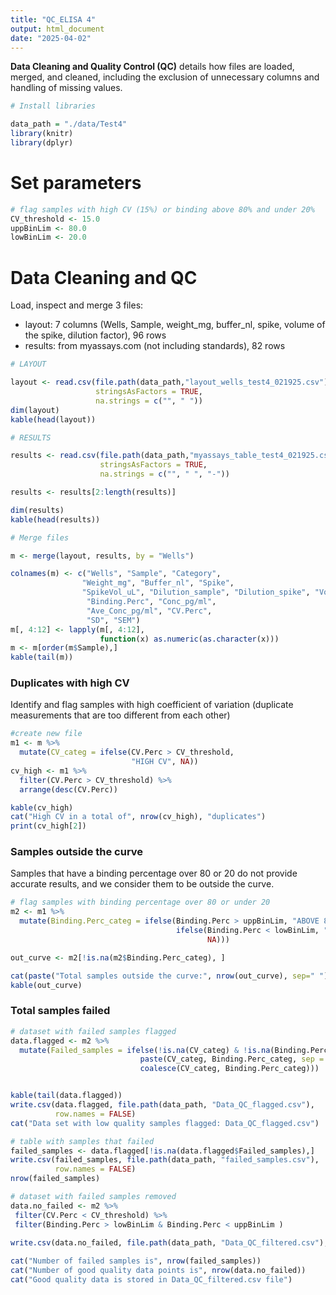 ```yaml
---
title: "QC_ELISA 4"
output: html_document
date: "2025-04-02"
---
```


**Data Cleaning and Quality Control (QC)** details how files are loaded, merged, and cleaned, including the exclusion of unnecessary columns and handling of missing values.


```r
# Install libraries

data_path = "./data/Test4"
library(knitr)
library(dplyr)
```

# Set parameters

```r
# flag samples with high CV (15%) or binding above 80% and under 20%
CV_threshold <- 15.0
uppBinLim <- 80.0
lowBinLim <- 20.0
```

# Data Cleaning and QC

Load, inspect and merge 3 files:

- layout: 7 columns (Wells, Sample, weight_mg, buffer_nl, spike, volume of the spike, dilution factor), 96 rows
- results: from myassays.com (not including standards), 82 rows

```r
# LAYOUT 

layout <- read.csv(file.path(data_path,"layout_wells_test4_021925.csv"), 
                   stringsAsFactors = TRUE, 
                   na.strings = c("", " "))
dim(layout)
kable(head(layout)) 

# RESULTS  

results <- read.csv(file.path(data_path,"myassays_table_test4_021925.csv"), 
                    stringsAsFactors = TRUE, 
                    na.strings = c("", " ", "-"))

results <- results[2:length(results)]

dim(results)
kable(head(results)) 

```

```r

# Merge files

m <- merge(layout, results, by = "Wells")

colnames(m) <- c("Wells", "Sample", "Category", 
                "Weight_mg", "Buffer_nl", "Spike", 
                "SpikeVol_uL", "Dilution_sample", "Dilution_spike", "Vol_in_well.tube_uL", "Extraction_ratio", "Raw.OD",  
                 "Binding.Perc", "Conc_pg/ml",
                 "Ave_Conc_pg/ml", "CV.Perc", 
                 "SD", "SEM") 
m[, 4:12] <- lapply(m[, 4:12], 
                    function(x) as.numeric(as.character(x)))
m <- m[order(m$Sample),]
kable(tail(m)) 

```

### Duplicates with high CV
Identify and flag samples with high coefficient of variation (duplicate measurements that are too different from each other)
```r
#create new file
m1 <- m %>%
  mutate(CV_categ = ifelse(CV.Perc > CV_threshold, 
                           "HIGH CV", NA))
cv_high <- m1 %>% 
  filter(CV.Perc > CV_threshold) %>% 
  arrange(desc(CV.Perc))

kable(cv_high)
cat("High CV in a total of", nrow(cv_high), "duplicates")
print(cv_high[2])

```

### Samples outside the curve
Samples that have a binding percentage over 80 or 20 do not provide accurate results, and we consider them to be outside the curve. 
```r
# flag samples with binding percentage over 80 or under 20
m2 <- m1 %>%
  mutate(Binding.Perc_categ = ifelse(Binding.Perc > uppBinLim, "ABOVE 80% binding", 
                                     ifelse(Binding.Perc < lowBinLim, "UNDER 20% binding", 
                                            NA)))

out_curve <- m2[!is.na(m2$Binding.Perc_categ), ]

cat(paste("Total samples outside the curve:", nrow(out_curve), sep=" "))
kable(out_curve)

```

### Total samples failed

```r
# dataset with failed samples flagged
data.flagged <- m2 %>%
  mutate(Failed_samples = ifelse(!is.na(CV_categ) & !is.na(Binding.Perc_categ), 
                             paste(CV_categ, Binding.Perc_categ, sep = ";"), 
                             coalesce(CV_categ, Binding.Perc_categ))) 


kable(tail(data.flagged))
write.csv(data.flagged, file.path(data_path, "Data_QC_flagged.csv"), 
          row.names = FALSE) 
cat("Data set with low quality samples flagged: Data_QC_flagged.csv")

# table with samples that failed
failed_samples <- data.flagged[!is.na(data.flagged$Failed_samples),]
write.csv(failed_samples, file.path(data_path, "failed_samples.csv"), 
          row.names = FALSE) 
nrow(failed_samples)

# dataset with failed samples removed
data.no_failed <- m2 %>% 
 filter(CV.Perc < CV_threshold) %>%
 filter(Binding.Perc > lowBinLim & Binding.Perc < uppBinLim ) 
 
write.csv(data.no_failed, file.path(data_path, "Data_QC_filtered.csv"), row.names = FALSE) 

cat("Number of failed samples is", nrow(failed_samples))
cat("Number of good quality data points is", nrow(data.no_failed))
cat("Good quality data is stored in Data_QC_filtered.csv file")
```
